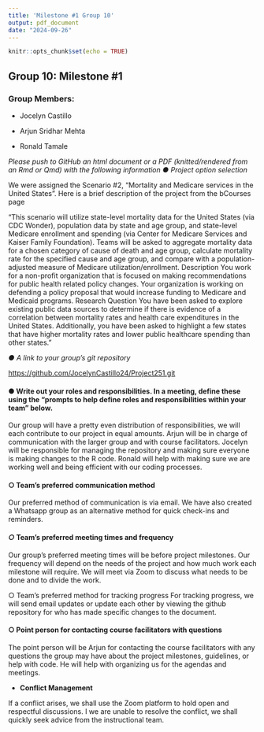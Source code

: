 ```yaml
---
title: 'Milestone #1 Group 10'
output: pdf_document
date: "2024-09-26"
---
```


```r
knitr::opts_chunk$set(echo = TRUE)
```

## Group 10: Milestone #1

### Group Members:

-   Jocelyn Castillo

-   Arjun Sridhar Mehta

-   Ronald Tamale

*Please push to GitHub an html document or a PDF (knitted/rendered from an Rmd or Qmd) with the following information ● Project option selection*

We were assigned the Scenario #2, “Mortality and Medicare services in the United States”. Here is a brief description of the project from the bCourses page

“This scenario will utilize state-level mortality data for the United States (via CDC Wonder), population data by state and age group, and state-level Medicare enrollment and spending (via Center for Medicare Services and Kaiser Family Foundation). Teams will be asked to aggregate mortality data for a chosen category of cause of death and age group, calculate mortality rate for the specified cause and age group, and compare with a population-adjusted measure of Medicare utilization/enrollment. Description You work for a non-profit organization that is focused on making recommendations for public health related policy changes. Your organization is working on defending a policy proposal that would increase funding to Medicare and Medicaid programs. Research Question You have been asked to explore existing public data sources to determine if there is evidence of a correlation between mortality rates and health care expenditures in the United States. Additionally, you have been asked to highlight a few states that have higher mortality rates and lower public healthcare spending than other states.”

*● A link to your group’s git repository*

<https://github.com/JocelynCastillo24/Project251.git>

#### ● Write out your roles and responsibilities. In a meeting, define these using the "prompts to help define roles and responsibilities within your team" below*.*

Our group will have a pretty even distribution of responsibilities, we will each contribute to our project in equal amounts. Arjun will be in charge of communication with the larger group and with course facilitators. Jocelyn will be responsible for managing the repository and making sure everyone is making changes to the R code. Ronald will help with making sure we are working well and being efficient with our coding processes.

#### ○ Team's preferred communication method

Our preferred method of communication is via email. We have also created a Whatsapp group as an alternative method for quick check-ins and reminders.

#### *○* Team's preferred meeting times and frequency

Our group’s preferred meeting times will be before project milestones. Our frequency will depend on the needs of the project and how much work each milestone will require. We will meet via Zoom to discuss what needs to be done and to divide the work.

○ Team's preferred method for tracking progress For tracking progress, we will send email updates or update each other by viewing the github repository for who has made specific changes to the document.

#### ○ Point person for contacting course facilitators with questions

The point person will be Arjun for contacting the course facilitators with any questions the group may have about the project milestones, guidelines, or help with code. He will help with organizing us for the agendas and meetings.

-   **Conflict Management**

If a conflict arises, we shall use the Zoom platform to hold open and respectful discussions. I we are unable to resolve the conflict, we shall quickly seek advice from the instructional team.
